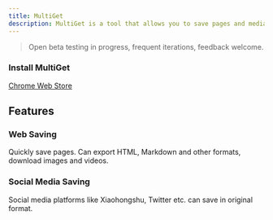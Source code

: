 ```yaml
---
title: MultiGet
description: MultiGet is a tool that allows you to save pages and media from the web.
---
```


> Open beta testing in progress, frequent iterations, feedback welcome.

### Install MultiGet

[Chrome Web Store](https://chromewebstore.google.com/detail/multiget/bhggbcoodmbomiaffjbpkafajbgcchgi)

## Features
### Web Saving 
Quickly save pages. Can export HTML, Markdown and other formats, download images and videos.

### Social Media Saving
Social media platforms like Xiaohongshu, Twitter etc. can save in original format. 